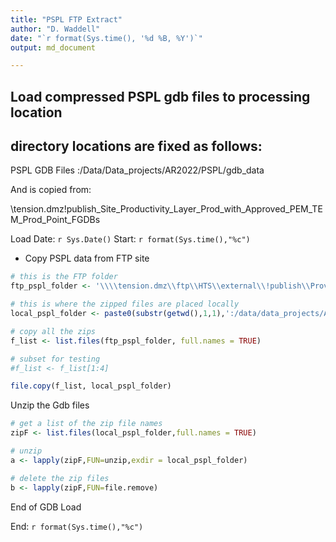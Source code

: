 ```yaml
---
title: "PSPL FTP Extract"
author: "D. Waddell"
date: "`r format(Sys.time(), '%d %B, %Y')`"
output: md_document

---
```


## Load compressed PSPL gdb files to processing location 

## directory locations are fixed as follows:

PSPL GDB Files        :/Data/Data_projects/AR2022/PSPL/gdb_data

And is copied from:  

\\tension.dmz\ftp\HTS\external\!publish\Provincial_Site_Productivity_Layer\Site_Prod_with_Approved_PEM_TEM\Site_Prod_Point_FGDBs



Load Date: `r Sys.Date()`
Start:  `r format(Sys.time(),"%c")`

- Copy PSPL data from FTP site  

```r

# this is the FTP folder
ftp_pspl_folder <- '\\\\tension.dmz\\ftp\\HTS\\external\\!publish\\Provincial_Site_Productivity_Layer\\Site_Prod_with_Approved_PEM_TEM\\Site_Prod_Point_FGDBs'

# this is where the zipped files are placed locally
local_pspl_folder <- paste0(substr(getwd(),1,1),':/data/data_projects/AR2022/PSPL/gdb_data')

# copy all the zips
f_list <- list.files(ftp_pspl_folder, full.names = TRUE)

# subset for testing
#f_list <- f_list[1:4]

file.copy(f_list, local_pspl_folder)

```

Unzip the Gdb files

```r
# get a list of the zip file names
zipF <- list.files(local_pspl_folder,full.names = TRUE)

# unzip
a <- lapply(zipF,FUN=unzip,exdir = local_pspl_folder)

# delete the zip files
b <- lapply(zipF,FUN=file.remove)


```

End of GDB Load




End: `r format(Sys.time(),"%c")`




